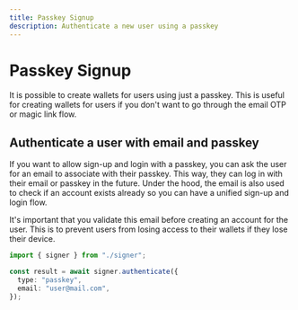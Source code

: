 ```yaml
---
title: Passkey Signup
description: Authenticate a new user using a passkey
---
```


# Passkey Signup

It is possible to create wallets for users using just a passkey. This is useful for creating wallets for users if you don't want to go through the email OTP or magic link flow.

<Markdown src="../../../shared/passkey-email-warning.mdx" />

## Authenticate a user with email and passkey

If you want to allow sign-up and login with a passkey, you can ask the user for an email to associate with their passkey. This way, they can log in with their email or passkey in the future. Under the hood, the email is also used to check if an account exists already so you can have a unified sign-up and login flow.

<Error>
  It's important that you validate this email before creating an account for the
  user. This is to prevent users from losing access to their wallets if they
  lose their device.
</Error>

<CodeBlocks>

```ts twoslash [example.ts]
import { signer } from "./signer";

const result = await signer.authenticate({
  type: "passkey",
  email: "user@mail.com",
});
```

<Markdown src="../../../shared/signer/signer.mdx" />

</CodeBlocks>
